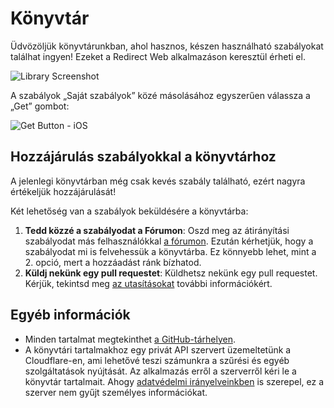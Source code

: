 # Könyvtár

Üdvözöljük könyvtárunkban, ahol hasznos, készen használható szabályokat találhat ingyen! Ezeket a Redirect Web alkalmazáson keresztül érheti el.

![Library Screenshot](/img/library-screenshot.webp)

A szabályok „Saját szabályok” közé másolásához egyszerűen válassza a „Get” gombot:

![Get Button - iOS](/img/library-get-button-ios.gif)

## Hozzájárulás szabályokkal a könyvtárhoz

A jelenlegi könyvtárban még csak kevés szabály található, ezért nagyra értékeljük hozzájárulását!

Két lehetőség van a szabályok beküldésére a könyvtárba:

1.  **Tedd közzé a szabályodat a Fórumon**: Oszd meg az átirányítási szabályodat más felhasználókkal [a fórumon](https://github.com/mshibanami/redirect-web/discussions/categories/redirect-rules). Ezután kérhetjük, hogy a szabályodat mi is felvehessük a könyvtárba. Ez könnyebb lehet, mint a 2. opció, mert a hozzáadást ránk bízhatod.
2.  **Küldj nekünk egy pull requestet**: Küldhetsz nekünk egy pull requestet. Kérjük, tekintsd meg [az utasításokat](https://github.com/mshibanami/redirect-web/tree/main/library) további információkért.

## Egyéb információk

-   Minden tartalmat megtekinthet [a GitHub-tárhelyen](https://github.com/mshibanami/redirect-web/tree/main/library).
-   A könyvtári tartalmakhoz egy privát API szervert üzemeltetünk a Cloudflare-en, ami lehetővé teszi számunkra a szűrési és egyéb szolgáltatások nyújtását. Az alkalmazás erről a szerverről kéri le a könyvtár tartalmait. Ahogy [adatvédelmi irányelveinkben](privacy-policy.mdx) is szerepel, ez a szerver nem gyűjt személyes információkat.
